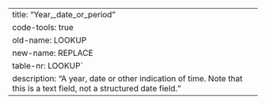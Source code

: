 ---
title: "Year,_date_or_period"
code-tools: true
old-name: LOOKUP
new-name: REPLACE
table-nr: LOOKUP`
description: "A year, date or other indication of time. Note that this is a text field, not a structured date field."
---